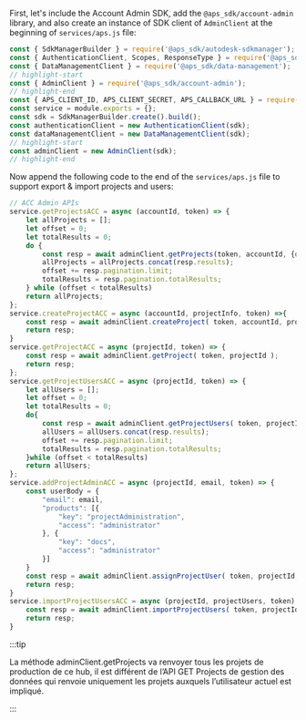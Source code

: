 First, let's include the Account Admin SDK, add the `@aps_sdk/account-admin` library, and also create an instance of
SDK client of `AdminClient` at the beginning of `services/aps.js` file:
```js title="services/aps.js"
const { SdkManagerBuilder } = require('@aps_sdk/autodesk-sdkmanager');
const { AuthenticationClient, Scopes, ResponseType } = require('@aps_sdk/authentication');
const { DataManagementClient } = require('@aps_sdk/data-management');
// highlight-start
const { AdminClient } = require('@aps_sdk/account-admin');
// highlight-end
const { APS_CLIENT_ID, APS_CLIENT_SECRET, APS_CALLBACK_URL } = require('../config.js');
const service = module.exports = {};
const sdk = SdkManagerBuilder.create().build();
const authenticationClient = new AuthenticationClient(sdk);
const dataManagementClient = new DataManagementClient(sdk);
// highlight-start
const adminClient = new AdminClient(sdk);
// highlight-end
```


Now append the following code to the end of the `services/aps.js` file to support export & import projects and users:
```js title="services/aps.js"
// ACC Admin APIs
service.getProjectsACC = async (accountId, token) => {
    let allProjects = [];
    let offset = 0;
    let totalResults = 0;
    do {
        const resp = await adminClient.getProjects(token, accountId, {offset:offset});
        allProjects = allProjects.concat(resp.results);
        offset += resp.pagination.limit;
        totalResults = resp.pagination.totalResults;
    } while (offset < totalResults)
    return allProjects;
};
service.createProjectACC = async (accountId, projectInfo, token) =>{
    const resp = await adminClient.createProject( token, accountId, projectInfo );
    return resp;
}
service.getProjectACC = async (projectId, token) => {
    const resp = await adminClient.getProject( token, projectId );
    return resp;
};
service.getProjectUsersACC = async (projectId, token) => {
    let allUsers = [];
    let offset = 0;
    let totalResults = 0;
    do{
        const resp = await adminClient.getProjectUsers( token, projectId, {offset:offset});
        allUsers = allUsers.concat(resp.results);
        offset += resp.pagination.limit;
        totalResults = resp.pagination.totalResults;
    }while (offset < totalResults) 
    return allUsers;
};
service.addProjectAdminACC = async (projectId, email, token) => {
    const userBody = {
        "email": email,
        "products": [{
            "key": "projectAdministration",
            "access": "administrator"
        }, {
            "key": "docs",
            "access": "administrator"
        }]
    }
    const resp = await adminClient.assignProjectUser( token, projectId, userBody );
    return resp;
}
service.importProjectUsersACC = async (projectId, projectUsers, token) => {
    const resp = await adminClient.importProjectUsers( token, projectId, projectUsers )
    return resp;
}
```



:::tip

La méthode adminClient.getProjects va renvoyer tous les projets de production de ce hub, 
il est différent de l’API GET Projects de gestion des données qui 
renvoie uniquement les projets auxquels l’utilisateur actuel est impliqué.


:::



